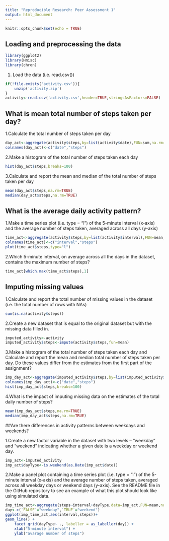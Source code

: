 ```yaml
---
title: "Reproducible Research: Peer Assessment 1"
output: html_document
---
```


```r
knitr::opts_chunk$set(echo = TRUE)
```

## Loading and preprocessing the data

```r
library(ggplot2)
library(Hmisc)
library(chron)
```

1. Load the data (i.e. read.csv())
```r
if(!file.exists('activity.csv')){
    unzip('activity.zip')
}
activity<-read.csv('activity.csv',header=TRUE,stringsAsFactors=FALSE)
```

## What is mean total number of steps taken per day?

1.Calculate the total number of steps taken per day

```r
day_act<-aggregate(activity$steps,by=list(activity$date),FUN=sum,na.rm=TRUE)
colnames(day_act)<-c("date","steps")
```

2.Make a histogram of the total number of steps taken each day
```r
hist(day_act$steps,breaks=100)
```

3.Calculate and report the mean and median of the total number of steps taken per day
```r
mean(day_act$steps,na.rm=TRUE)
median(day_act$steps,na.rm=TRUE)
```

## What is the average daily activity pattern?

1.Make a time series plot (i.e. type = "l") of the 5-minute interval (x-axis) and the average number of steps taken, averaged across all days (y-axis)
```r
time_act<-aggregate(activity$steps,by=list(activity$interval),FUN=mean,na.rm=TRUE)
colnames(time_act)<-c("interval","steps")
plot(time_act$steps,type="l")
```

2.Which 5-minute interval, on average across all the days in the dataset, contains the maximum number of steps?
```r
time_act[which.max(time_act$steps),1]
```

## Imputing missing values

1.Calculate and report the total number of missing values in the dataset (i.e. the total number of rows with NAs)
```r
sum(is.na(activity$steps))
```

2.Create a new dataset that is equal to the original dataset but with the missing data filled in.
```r
imputed_activity<-activity
imputed_activity$steps<-impute(activity$steps,fun=mean)
```

3.Make a histogram of the total number of steps taken each day and Calculate and report the mean and median total number of steps taken per day. Do these values differ from the estimates from the first part of the assignment? 
```r
imp_day_act<-aggregate(imputed_activity$steps,by=list(imputed_activity$date),FUN=sum,na.rm=TRUE)
colnames(imp_day_act)<-c("date","steps")
hist(imp_day_act$steps,breaks=100)
```

4.What is the impact of imputing missing data on the estimates of the total daily number of steps?
```r
mean(imp_day_act$steps,na.rm=TRUE)
median(imp_day_act$steps,na.rm=TRUE)
```

##Are there differences in activity patterns between weekdays and weekends?

1.Create a new factor variable in the dataset with two levels – “weekday” and “weekend” indicating whether a given date is a weekday or weekend day.
```r
imp_act<-imputed_activity
imp_act$dayType<-is.weekend(as.Date(imp_act$date))
```

2.Make a panel plot containing a time series plot (i.e. type = "l") of the 5-minute interval (x-axis) and the average number of steps taken, averaged across all weekday days or weekend days (y-axis). See the README file in the GitHub repository to see an example of what this plot should look like using simulated data.
```r
imp_time_act<-aggregate(steps~interval+dayType,data=imp_act,FUN=mean,na.rm=TRUE)
day<-c(`FALSE`="weekday",`TRUE`="weekend")
ggplot(imp_time_act,aes(interval,steps))+
geom_line() + 
    facet_grid(dayType~ ., labeller = as_labeller(day)) +
    xlab("5-minute interval") + 
    ylab("avarage number of steps")

```